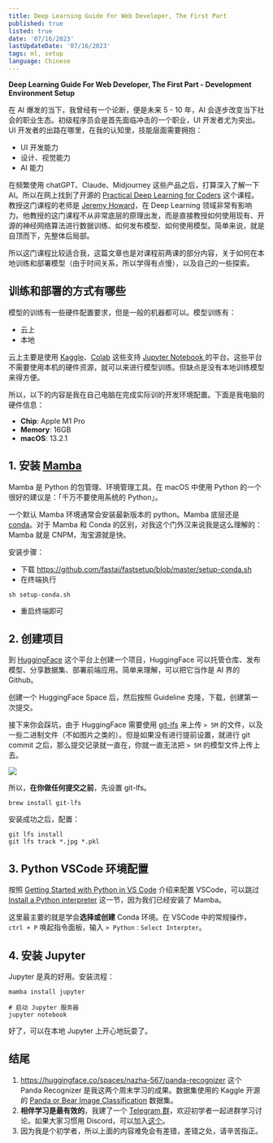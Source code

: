```yaml
---
title: Deep Learning Guide For Web Developer, The First Part
published: true
listed: true
date: '07/16/2023'
lastUpdateDate: '07/16/2023'
tags: ml, setup
language: Chinese
---
```


**Deep Learning Guide For Web Developer, The First Part - Development Environment Setup**

在 AI 爆发的当下，我曾经有一个论断，便是未来 5 - 10 年，AI 会逐步改变当下社会的职业生态。初级程序员会是首先面临冲击的一个职业，UI 开发者尤为突出。UI 开发者的出路在哪里，在我的认知里，技能层面需要拥抱：

- UI 开发能力
- 设计、视觉能力
- AI 能力

在频繁使用 chatGPT、Claude、Midjourney 这些产品之后，打算深入了解一下 AI。所以在网上找到了开源的 [Practical Deep Learning for Coders](https://course.fast.ai/Resources/book.html) 这个课程。教授这门课程的老师是 [Jeremy Howard](https://jeremy.fast.ai/)，在 Deep Learning 领域非常有影响力。他教授的这门课程不从非常底层的原理出发，而是直接教授如何使用现有、开源的神经网络算法进行数据训练、如何发布模型、如何使用模型。简单来说，就是自顶而下，先整体后局部。

所以这门课程比较适合我，这篇文章也是对课程前两课的部分内容，关于如何在本地训练和部署模型（由于时间关系，所以学得有点慢），以及自己的一些探索。

## 训练和部署的方式有哪些

模型的训练有一些硬件配置要求，但是一般的机器都可以。模型训练有：

- 云上
- 本地

云上主要是使用 [Kaggle](https://www.kaggle.com/)、[Colab](https://colab.google/) 这些支持  [Jupyter Notebook ](https://jupyter.org/)的平台。这些平台不需要使用本机的硬件资源，就可以来进行模型训练。但缺点是没有本地训练模型来得方便。

所以，以下的内容是我在自己电脑在完成实际训的开发环境配置。下面是我电脑的硬件信息：

- **Chip**: Apple M1 Pro
- **Memory**: 16GB
- **macOS**: 13.2.1

## 1. 安装 [Mamba](https://mamba.readthedocs.io/en/latest/)

Mamba 是 Python 的包管理、环境管理工具。在 macOS 中使用 Python 的一个很好的建议是：「千万不要使用系统的 Python」。

一个默认 Mamba 环境通常会安装最新版本的 python。Mamba 底层还是 [conda](https://docs.conda.io/en/latest/)。对于 Mamba 和 Conda 的区别，对我这个门外汉来说我是这么理解的：Mamba 就是 CNPM，淘宝源就是快。

安装步骤：

- 下载 https://github.com/fastai/fastsetup/blob/master/setup-conda.sh
- 在终端执行

```shell
sh setup-conda.sh
````
- 重启终端即可

## 2. 创建项目

到 [HuggingFace](https://huggingface.co/) 这个平台上创建一个项目，HuggingFace 可以托管仓库、发布模型、分享数据集、部署前端应用。简单来理解，可以把它当作是 AI 界的 Github。

创建一个 HuggingFace Space 后，然后按照 Guideline 克隆，下载，创建第一次提交。

接下来你会踩坑，由于 HuggingFace 需要使用 [git-lfs](https://git-lfs.com/) 来上传 `> 5M` 的文件，以及一些二进制文件（不如图片之类的）。但是如果没有进行提前设置，就进行 git commit 之后，那么提交记录就一直在，你就一直无法把 `> 5M`  的模型文件上传上去。

![](https://pub-388464a2ac764e37ba36c5ea17d573ee.r2.dev/huggface-file-is-to-large.png)

所以，**在你做任何提交之前**，先设置 git-lfs。

```shell
brew install git-lfs
```

安装成功之后，配置：

```shell
git lfs install  
git lfs track *.jpg *.pkl
```

## 3. Python  VSCode 环境配置 

按照 [Getting Started with Python in VS Code](https://code.visualstudio.com/docs/python/python-tutorial) 介绍来配置 VSCode，可以跳过 [Install a Python interpreter](https://code.visualstudio.com/docs/python/python-tutorial#_install-a-python-interpreter) 这一节，因为我们已经安装了 Mamba。

这里最主要的就是学会**选择或创建** Conda 环境。在 VSCode 中的常规操作，`ctrl + P` 唤起指令面板，输入 `> Python：Select Interpter`。

## 4. 安装 Jupyter

Jupyter 是真的好用。安装流程：

```shell
mamba install jupyter

# 启动 Jupyter 服务器
jupyter notebook
```

好了，可以在本地 Jupyter 上开心地玩耍了。


## 结尾

1. https://huggingface.co/spaces/nazha-567/panda-recognizer 这个 Panda Recognizer 是我这两个周末学习的成果。数据集使用的 Kaggle 开源的 [Panda or Bear Image Classification](https://www.kaggle.com/datasets/mattop/panda-or-bear-image-classification) 数据集。
2. **相伴学习是最有效的**，我建了一个 [Telegram 群](https://t.me/+m3vKoZMPtoE5NDc1)，欢迎初学者一起进群学习讨论。如果大家习惯用 Discord，可以加入[这个](https://discord.gg/M6yEmGFg)。
3. 因为我是个初学者，所以上面的内容难免会有差错，差错之处，请辛苦指正。

